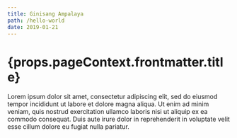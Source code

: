 ```yaml
---
title: Ginisang Ampalaya
path: /hello-world
date: 2019-01-21
---
```


<h1>{props.pageContext.frontmatter.title}</h1>

Lorem ipsum dolor sit amet, consectetur adipiscing elit, sed do eiusmod tempor incididunt ut labore et dolore magna aliqua. Ut enim ad minim veniam, quis nostrud exercitation ullamco laboris nisi ut aliquip ex ea commodo consequat. Duis aute irure dolor in reprehenderit in voluptate velit esse cillum dolore eu fugiat nulla pariatur.
